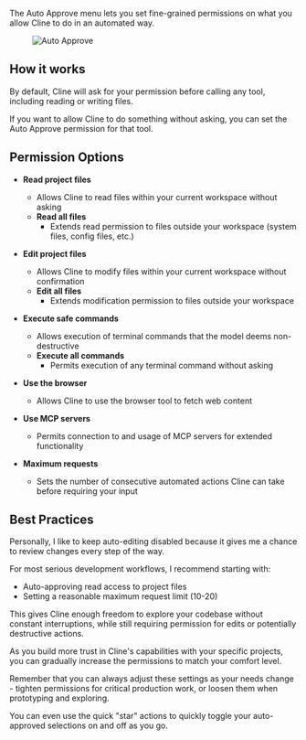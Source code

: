 The Auto Approve menu lets you set fine-grained permissions on what you allow Cline to do in an automated way.

<figure>
	<img src="https://storage.googleapis.com/cline_public_images/docs/assets/auto-approve.png" alt="Auto Approve" />
</figure>

## How it works

By default, Cline will ask for your permission before calling any tool, including reading or writing files.

If you want to allow Cline to do something without asking, you can set the Auto Approve permission for that tool.

## Permission Options

-   **Read project files**

    -   Allows Cline to read files within your current workspace without asking
    -   **Read all files**
        -   Extends read permission to files outside your workspace (system files, config files, etc.)

-   **Edit project files**

    -   Allows Cline to modify files within your current workspace without confirmation
    -   **Edit all files**
        -   Extends modification permission to files outside your workspace

-   **Execute safe commands**

    -   Allows execution of terminal commands that the model deems non-destructive
    -   **Execute all commands**
        -   Permits execution of any terminal command without asking

-   **Use the browser**

    -   Allows Cline to use the browser tool to fetch web content

-   **Use MCP servers**

    -   Permits connection to and usage of MCP servers for extended functionality

-   **Maximum requests**
    -   Sets the number of consecutive automated actions Cline can take before requiring your input

## Best Practices

Personally, I like to keep auto-editing disabled because it gives me a chance to review changes every step of the way.

For most serious development workflows, I recommend starting with:

-   Auto-approving read access to project files
-   Setting a reasonable maximum request limit (10-20)

This gives Cline enough freedom to explore your codebase without constant interruptions, while still requiring permission for edits or potentially destructive actions.

As you build more trust in Cline's capabilities with your specific projects, you can gradually increase the permissions to match your comfort level.

Remember that you can always adjust these settings as your needs change - tighten permissions for critical production work, or loosen them when prototyping and exploring.

You can even use the quick "star" actions to quickly toggle your auto-approved selections on and off as you go.
